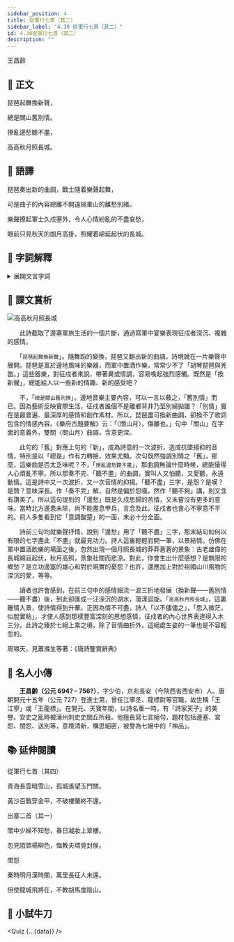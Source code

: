 ```yaml
---
sidebar_position: 4
title: 從軍行七首（其二）
sidebar_label: "4.30 從軍行七首（其二）"
id: 4.30從軍行七首（其二）
description: ""
---
```


<p className="source-text">王昌齡</p>

<!-- :::info 題引

<p className="pre-text"></p>

::: -->

## 📖 正文

<div className="main-text poetry">

<p>琵琶起舞換<Annotate title="新樂曲。">新聲</Annotate>，</p>

<p>總是<Annotate title="關口和山嶽。">關山</Annotate>舊別情。</p>

<p><Annotate title="紛亂。">撩亂</Annotate><Annotate title="遠戍邊塞的離愁別恨。">邊愁</Annotate>聽不盡，</p>

<p>高高秋月照長城。</p>

</div>

## 📝 語譯

<div className="translation-text" style={{textIndent: 0}}>

琵琶奏出新的曲調，戰士隨着樂聲起舞，

可是曲子的內容總離不開遠隔重山的離愁別緒。

樂聲撩起軍士久戍塞外，令人心情紛亂的不盡哀愁，

眼前只見秋天的朗月高掛，照耀着綿延起伏的長城。

</div>

## 💬 字詞解釋

<details>
  <summary>展開文言字詞</summary>

1. 新聲：新樂曲。

2. 關山：關口和山嶽。

3. 撩亂：紛亂。

4. 邊愁：遠戍邊塞的離愁別恨。

</details>

<!-- ## 📺 影片導讀

<Tabs>
  <TabItem value="" default>
    <Youtube id="" />
  </TabItem>
</Tabs> -->

## 🌈 課文賞析

![高高秋月照長城](/img/S1/4.30從軍行七首（其二）/FullMoon.jpg)

　　此詩截取了邊塞軍旅生活的一個片斷，通過寫軍中宴樂表現征戍者深沉、複雜的感情。

　　「`琵琶起舞換新聲`」。隨舞蹈的變換，琵琶又翻出新的曲調，詩境就在一片樂聲中展開。琵琶是富於邊地風味的樂器，而軍中置酒作樂，常常少不了「胡琴琵琶與羌笛。」這些器樂，對征戍者來說，帶著異或情調，容易喚起強烈感觸。既然是「換新聲」，總能給人以一些新的情趣、新的感受吧？

　　不，「`總是關山舊別情`」。邊地音樂主要內容，可以一言以蔽之，「舊別情」而已。因為藝術反映實際生活，征戍者誰個不是離鄉背井乃至別婦拋雛？「別情」實在是最普遍、最深厚的感情和創作素材。所以，琵琶盡可換新曲調，卻換不了歌詞包含的情感內容。《樂府古題要解》云：「〈關山月〉，傷離也。」句中「關山」在字面的意義外，雙關〈關山月〉曲調，含意更深。

　　此句的「舊」對應上句的「新」，成為詩意的一次波折，造成抗墜揚抑的音情，特別是以「總是」作有力轉接，效果尤顯。次句既然強調別情之「舊」，那麼，這樂曲是否太乏味呢？不，「`撩亂邊愁聽不盡`」，那曲調無論什麼時候，總能擾得人心煩亂不寧。所以那奏不完、「聽不盡」的曲調，實叫人又怕聽，又愛聽，永遠動情。這是詩中又一次波折，又一次音情的抑揚。「聽不盡」三字，是怨？是嘆？是贊？意味深長。作「奏不完」解，自然是偏於怨嘆。然作「聽不夠」講，則又含有讚美了。所以這句提到的「邊愁」既是久戍思歸的苦情，又未嘗沒有更多的意味。當時北方邊患未除，尚不能盡息甲兵，言念及此，征戍者也會心不寧意不平的。前人多隻看到它「意調酸楚」的一面，未必十分全面。

　　詩前三句均就樂聲抒情，說到「邊愁」用了「聽不盡」三字，那末結句如何以有限的七字盡此「不盡」就最見功力。詩人這裏輕輕宕開一筆，以景結情。仿佛在軍中置酒飲樂的場面之後，忽然出現一個月照長城的莽莽蒼蒼的景象：古老雄偉的長城綿亘起伏，秋月高照，景象壯闊而悲涼。對此，你會生出什麼感想？是無限的鄉愁？是立功邊塞的雄心和對於現實的憂怨？也許，還應加上對於祖國山川風物的深沉的愛，等等。

　　讀者也許會感到，在前三句中的感情細流一波三折地發展（換新聲——舊別情——聽不盡）後，到此卻匯成一汪深沉的湖水，蕩漾迴旋。「`高高秋月照長城`」，這裏離情入景，使詩情得到升華。正因為情不可盡，詩人「以不儘儘之」，「思入微茫，似脫實粘」，才使人感到那樣豐富深刻的思想感情，征戍者的內心世界表達得入木三分。此詩之臻於七絕上乘之境，除了音情曲折外，這絕處生姿的一筆也是不容輕忽的。

<span className="source-text">周嘯天，見蕭滌生等著：《唐詩鑒賞辭典》</span>

## 🦹 名人小傳

　　**王昌齡（公元 694? – 756?）**，字少伯，京兆長安（今陝西省西安市）人。唐朝開元十五年（公元 727）登進士第，曾任江寧丞、龍標尉等官職，故世稱「王江寧」或「王龍標」。在開元、天寶年間，以詩名重一時，有「詩家天子」的美譽。安史之亂時被濠州刺史史閭丘所殺。他擅長寫七言絕句，題材包括邊塞、宮怨、閨怨、送別等，意境清新，構思細密，被譽為七絕中的「神品」。

## 📚 延伸閱讀

<p className="source-text">從軍行七首（其四）</p>

<div className="poetry" style={{fontSize: "1.2em"}}>

青海長雲暗雪山，孤城遙望玉門關。

黃沙百戰穿金甲，不破樓蘭終不還。

</div>

<p className="source-text">出塞二首（其一）</p>

<div className="poetry" style={{fontSize: "1.2em"}}>

閨中少婦不知愁，春日凝妝上翠樓。

忽見陌頭楊柳色，悔教夫壻覓封侯。

</div>

<p className="source-text">閨怨</p>

<div className="poetry" style={{fontSize: "1.2em"}}>

秦時明月漢時關，萬里長征人未還。

但使龍城飛將在，不教胡馬度陰山。

</div>

## 🚀 小試牛刀


<Quiz {...{data}} />